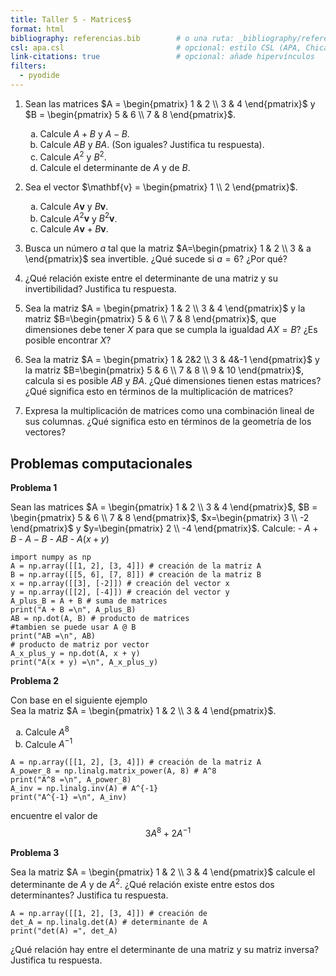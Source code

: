 ```yaml
---
title: Taller 5 - Matrices$
format: html
bibliography: referencias.bib        # o una ruta: _bibliography/referencias.bib
csl: apa.csl                         # opcional: estilo CSL (APA, Chicago, etc.)
link-citations: true                 # opcional: añade hipervínculos
filters:
  - pyodide
---
```


1. Sean las matrices $A = \begin{pmatrix} 1 & 2 \\ 3 & 4 \end{pmatrix}$ y $B = \begin{pmatrix} 5 & 6 \\ 7 & 8 \end{pmatrix}$.  
   a) Calcule $A + B$ y $A - B$.  
   b) Calcule $AB$ y $BA$.  (Son iguales? Justifica tu respuesta).
   c) Calcule $A^2$ y $B^2$.  
   d) Calcule el determinante de $A$ y de $B$.

2. Sea el vector $\mathbf{v} = \begin{pmatrix} 1 \\ 2 \end{pmatrix}$.  
   a) Calcule $A\mathbf{v}$ y $B\mathbf{v}$.  
   b) Calcule $A^2\mathbf{v}$ y $B^2\mathbf{v}$.  
   c) Calcule $A\mathbf{v} + B\mathbf{v}$.


3. Busca un número $a$ tal que la matriz $A=\begin{pmatrix} 1 & 2 \\ 3 & a \end{pmatrix}$ sea invertible. ¿Qué sucede si $a=6$? ¿Por qué?


4. ¿Qué relación existe entre el determinante de una matriz y su invertibilidad? Justifica tu respuesta.

5. Sea la matriz $A = \begin{pmatrix} 1 & 2 \\ 3 & 4 \end{pmatrix}$ y la matriz $B=\begin{pmatrix} 5 & 6 \\ 7 & 8 \end{pmatrix}$, que dimensiones debe tener $X$ para que se cumpla la igualdad $AX=B$? ¿Es posible encontrar $X$?

6. Sea la matriz $A = \begin{pmatrix} 1 & 2&2 \\ 3 & 4&-1 \end{pmatrix}$ y la matriz $B=\begin{pmatrix} 5 & 6 \\ 7 & 8 \\ 9 & 10 \end{pmatrix}$, calcula si es posible $AB$ y $BA$. ¿Qué dimensiones tienen estas matrices? ¿Qué significa esto en términos de la multiplicación de matrices?

7. Expresa la multiplicación de matrices como una combinación lineal de sus columnas. ¿Qué significa esto en términos de la geometría de los vectores?

## Problemas computacionales 


**Problema 1**

Sean las matrices 
$A = \begin{pmatrix} 1 & 2 \\ 3 & 4 \end{pmatrix}$, 
$B = \begin{pmatrix} 5 & 6 \\ 7 & 8 \end{pmatrix}$,
$x=\begin{pmatrix} 3 \\ -2 \end{pmatrix}$ y
$y=\begin{pmatrix} 2 \\ -4 \end{pmatrix}$. 
Calcule:
- $A + B$
- $A - B$
- $AB$
- $A(x + y)$



```pyodide-python
import numpy as np
A = np.array([[1, 2], [3, 4]]) # creación de la matriz A
B = np.array([[5, 6], [7, 8]]) # creación de la matriz B
x = np.array([[3], [-2]]) # creación del vector x
y = np.array([[2], [-4]]) # creación del vector y
A_plus_B = A + B # suma de matrices
print("A + B =\n", A_plus_B)
AB = np.dot(A, B) # producto de matrices
#tambien se puede usar A @ B
print("AB =\n", AB)
# producto de matriz por vector
A_x_plus_y = np.dot(A, x + y)
print("A(x + y) =\n", A_x_plus_y) 
```

**Problema 2**


Con base en el siguiente ejemplo  
Sea la matriz $A = \begin{pmatrix} 1 & 2 \\ 3 & 4 \end{pmatrix}$.

a) Calcule $A^8$
b) Calcule $A^{-1}$

```pyodide-python
A = np.array([[1, 2], [3, 4]]) # creación de la matriz A
A_power_8 = np.linalg.matrix_power(A, 8) # A^8
print("A^8 =\n", A_power_8)
A_inv = np.linalg.inv(A) # A^{-1}
print("A^{-1} =\n", A_inv)
``` 
encuentre el valor de $$3A^8 + 2A^{-1}$$


**Problema 3**

Sea la matriz $A = \begin{pmatrix} 1 & 2 \\ 3 & 4 \end{pmatrix}$ 
calcule el determinante de $A$ y de $A^2$. ¿Qué relación existe entre estos dos determinantes? Justifica tu respuesta.

```pyodide-python
A = np.array([[1, 2], [3, 4]]) # creación de
det_A = np.linalg.det(A) # determinante de A
print("det(A) =", det_A)

``` 

¿Qué relación hay entre el determinante de una matriz y su matriz inversa? Justifica tu respuesta.

